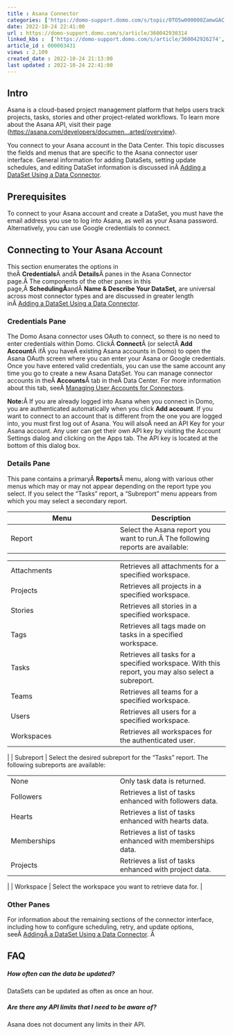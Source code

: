 ```yaml
---
title : Asana Connector
categories: ['https://domo-support.domo.com/s/topic/0TO5w000000ZamwGAC']
date: 2022-10-24 22:41:00
url : https://domo-support.domo.com/s/article/360042930314
linked_kbs :  ['https://domo-support.domo.com/s/article/360042926274', 'https://domo-support.domo.com/s/knowledge-base', 'https://domo-support.domo.com/s/article/360042925494', 'https://domo-support.domo.com/s/article/360042930314', 'https://domo-support.domo.com/s/article/360043429953', 'https://domo-support.domo.com/s/article/360042926054', 'https://domo-support.domo.com/s/article/360043429933', 'https://domo-support.domo.com/s/article/360043429693', 'https://domo-support.domo.com/s/topic/0TO5w000000ZamwGAC', 'https://domo-support.domo.com/s/article/360043429913']
article_id : 000003431
views : 2,109
created_date : 2022-10-24 21:13:00
last updated : 2022-10-24 22:41:00
---
```




Intro
-----


Asana is a cloud-based project management platform that helps users track projects, tasks, stories and other project-related workflows. To learn more about the Asana API, visit their page ([https://asana.com/developers/documen...arted/overview](https://asana.com/developers/documentation/getting-started/overview "https://asana.com/developers/documentation/getting-started/overview")).


You connect to your Asana account in the Data Center. This topic discusses the fields and menus that are specific to the Asana connector user interface. General information for adding DataSets, setting update schedules, and editing DataSet information is discussed inÂ [Adding a DataSet Using a Data Connector](..\adding_a_dataset_using_a_connector\index.md).


Prerequisites
-------------


To connect to your Asana account and create a DataSet, you must have the email address you use to log into Asana, as well as your Asana password. Alternatively, you can use Google credentials to connect.


Connecting to Your Asana Account
--------------------------------


This section enumerates the options in theÂ **Credentials**Â andÂ **Details**Â panes in the Asana Connector page.Â The components of the other panes in this page,Â **SchedulingÂ**andÂ **Name & Describe Your DataSet,** are universal across most connector types and are discussed in greater length inÂ [Adding a DataSet Using a Data Connector](..\adding_a_dataset_using_a_connector\index.md).


### Credentials Pane


The Domo Asana connector uses OAuth to connect, so there is no need to enter credentials within Domo. ClickÂ **Connect**Â (or selectÂ **Add Account**Â ifÂ you haveÂ existing Asana accounts in Domo) to open the Asana OAuth screen where you can enter your Asana or Google credentials. Once you have entered valid credentials, you can use the same account any time you go to create a new Asana DataSet. You can manage connector accounts in theÂ **Accounts**Â tab in theÂ Data Center. For more information about this tab, seeÂ [Managing User Accounts for Connectors](..\managing_user_accounts_for_connectors\index.html "Managing User Accounts for Connectors").


**Note:**Â If you are already logged into Asana when you connect in Domo, you are authenticated automatically when you click **Add account**. If you want to connect to an account that is different from the one you are logged into, you must first log out of Asana.
You will alsoÂ need an API Key for your Asana account. Any user can get their own API key by visiting the Account Settings dialog and clicking on the Apps tab. The API key is located at the bottom of this dialog box.


### Details Pane


This pane contains a primaryÂ **Reports**Â menu, along with various other menus which may or may not appear depending on the report type you select. If you select the "Tasks" report, a "Subreport" menu appears from which you may select a secondary report.




| Menu | Description |
| --- | --- |
| Report | Select the Asana report you want to run.Â The following reports are available:

|  |  |
| --- | --- |
| Attachments | Retrieves all attachments for a specified workspace. |
| Projects | Retrieves all projects in a specified workspace. |
| Stories | Retrieves all stories in a specified workspace. |
| Tags | Retrieves all tags made on tasks in a specified workspace. |
| Tasks | Retrieves all tasks for a specified workspace. With this report, you may also select a subreport. |
| Teams | Retrieves all teams for a specified workspace. |
| Users | Retrieves all users for a specified workspace. |
| Workspaces | Retrieves all workspaces for the authenticated user. |

 |
| Subreport | Select the desired subreport for the "Tasks" report. The following subreports are available:

|  |  |
| --- | --- |
| None | Only task data is returned. |
| Followers | Retrieves a list of tasks enhanced with followers data. |
| Hearts | Retrieves a list of tasks enhanced with hearts data. |
| Memberships | Retrieves a list of tasks enhanced with memberships data. |
| Projects | Retrieves a list of tasks enhanced with project data. |

 |
| Workspace | Select the workspace you want to retrieve data for. |


### Other Panes


For information about the remaining sections of the connector interface, including how to configure scheduling, retry, and update options, seeÂ [AddingÂ a DataSet Using a Data Connector](..\adding_a_dataset_using_a_connector\index.md). Â 


FAQ
---


##### How often can the data be updated?


DataSets can be updated as often as once an hour.


##### Are there any API limits that I need to be aware of?


Asana does not document any limits in their API.